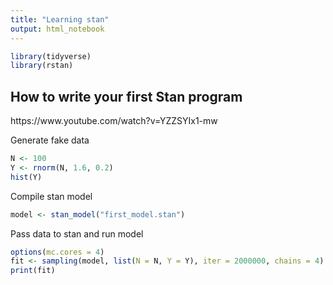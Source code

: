 ```yaml
---
title: "Learning stan"
output: html_notebook
---
```


```r
library(tidyverse)
library(rstan)
```

## How to write your first Stan program

https://www.youtube.com/watch?v=YZZSYIx1-mw

Generate fake data
```r
N <- 100
Y <- rnorm(N, 1.6, 0.2)
hist(Y)
```

Compile stan model
```r
model <- stan_model("first_model.stan")
```

Pass data to stan and run model
```r
options(mc.cores = 4)
fit <- sampling(model, list(N = N, Y = Y), iter = 2000000, chains = 4)
print(fit)
```

